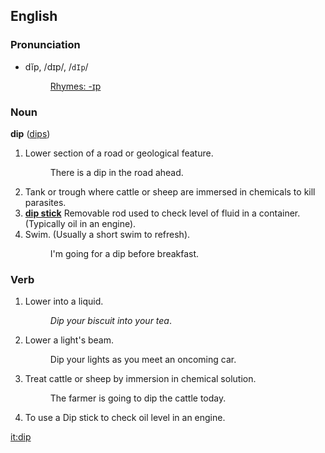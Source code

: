 ==English==
===Pronunciation===
*dĭp, /dɪp/, /<tt>dIp</tt>/
*:[[Rhymes:English:-ɪp|Rhymes: -ɪp]]

===Noun===
'''dip''' ([[dips]])

#Lower section of a road or geological feature.
#:There is a dip in the road ahead.
#Tank or trough where cattle or sheep are immersed in chemicals to kill parasites.
#'''[[dip stick]]''' Removable rod used to check level of fluid in a container. (Typically oil in an engine).
#Swim. (Usually a short swim to refresh).
#:I'm going for a dip before breakfast.

===Verb===
#Lower into a liquid.
#:''Dip your biscuit into your tea''.
#Lower a light's beam.
#:Dip your lights as you meet an oncoming car.
#Treat cattle or sheep by immersion in chemical solution.
#:The farmer is going to dip the cattle today.
#To use a Dip stick to check oil level in an engine.

[[it:dip]]
